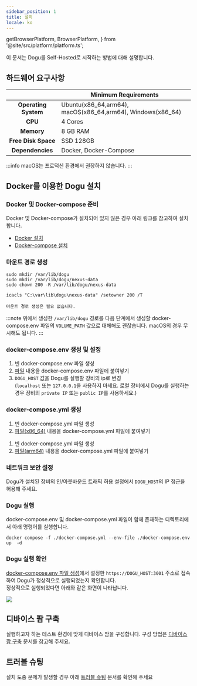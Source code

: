 ```yaml
---
sidebar_position: 1
title: 설치
locale: ko
---
```


  getBrowserPlatform,
  BrowserPlatform,
} from '@site/src/platform/platform.ts';



이 문서는 Dogu를 Self-Hosted로 시작하는 방법에 대해 설명합니다.

## 하드웨어 요구사항

|                          | Minimum Requirements                                       |
| :----------------------: | ---------------------------------------------------------- |
| <b>Operating System</b>  | Ubuntu(x86_64,arm64), macOS(x86_64,arm64), Windows(x86_64) |
|       <b> CPU </b>       | 4 Cores                                                    |
|     <b> Memory </b>      | 8 GB RAM                                                   |
| <b> Free Disk Space </b> | SSD 128GB                                                  |
|  <b> Dependencies </b>   | Docker, Docker-Compose                                     |

:::info
macOS는 프로덕션 환경에서 권장하지 않습니다.
:::

## Docker를 이용한 Dogu 설치

### Docker 및 Docker-compose 준비

Docker 및 Docker-compose가 설치되어 있지 않은 경우 아래 링크를 참고하여 설치합니다.

- [Docker 설치](https://docs.docker.com/engine/install/)
- [Docker-compose 설치](https://docs.docker.com/compose/install/)

### 마운트 경로 생성

<Tabs groupId="os" defaultValue="linux" queryString>

<TabItem value="linux" label="Linux(x86_64)" default>

```
sudo mkdir /var/lib/dogu
sudo mkdir /var/lib/dogu/nexus-data
sudo chown 200 -R /var/lib/dogu/nexus-data
```

</TabItem>

<TabItem value="windows" label="Windows">

```
icacls "C:\var\lib\dogu\nexus-data" /setowner 200 /T
```

</TabItem>
<TabItem value="macos" label="macOS(arm64)" default>

```
마운트 경로 생성은 필요 없습니다.
```

</TabItem>
</Tabs>

:::note
위에서 생성한 `/var/lib/dogu` 경로를
다음 단계에서 생성할 docker-compose.env 파일의 `VOLUME_PATH` 값으로 대체해도 괜찮습니다.
macOS의 경우 무시해도 됩니다.
:::

### docker-compose.env 생성 및 설정

1. 빈 docker-compose.env 파일 생성
2. [파일](https://github.com/dogu-team/dogu/blob/main/docker-compose.env) 내용을 docker-compose.env 파일에 붙여넣기
3. `DOGU_HOST` 값을 Dogu를 실행할 장비의 ip로 변경  
   (`localhost` 또는 `127.0.0.1`을 사용하지 마세요. 로컬 장비에서 Dogu를 실행하는 경우 장비의 `private IP` 또는 `public IP`를 사용하세요.)

### docker-compose.yml 생성

<Tabs groupId="arch" defaultValue="x86_64" queryString>

<TabItem value="x86_64" label="x86_64" default>

1. 빈 docker-compose.yml 파일 생성
2. [파일(x86_64)](https://github.com/dogu-team/dogu/blob/main/docker-compose.yml) 내용을 docker-compose.yml 파일에 붙여넣기

</TabItem>

<TabItem value="arm64" label="arm64">

1. 빈 docker-compose.yml 파일 생성
2. [파일(arm64)](https://github.com/dogu-team/dogu/blob/main/docker-compose-arm64.yml) 내용을 docker-compose.yml 파일에 붙여넣기

</TabItem>
</Tabs>

### 네트워크 보안 설정

Dogu가 설치된 장비의 인/아웃바운드 트래픽 허용 설정에서 `DOGU_HOST`의 IP 접근을 허용해 주세요.

### Dogu 실행

docker-compose.env 및 docker-compose.yml 파일이 함께 존재하는 디렉토리에서 아래 명령어를 실행합니다.

```
docker compose -f ./docker-compose.yml --env-file ./docker-compose.env up  -d
```

### Dogu 실행 확인

[docker-compose.env 파일 생성](/get-started/installation/self-hosted/installation#docker-composeenv-파일-생성)에서 설정한 `https://DOGU_HOST:3001` 주소로 접속하여 Dogu가 정상적으로 실행되었는지 확인합니다.  
정상적으로 실행되었다면 아래와 같은 화면이 나타납니다.

<img src="/ko/img/get-started/auth-page.png" />

## 디바이스 팜 구축

실행하고자 하는 테스트 환경에 맞게 디바이스 팜을 구성합니다. 구성 방법은 [디바이스 팜 구축](/get-started/tutorials/device-farm) 문서를 참고해 주세요.

## 트러블 슈팅

설치 도중 문제가 발생할 경우 아래 [트러블 슈팅](/get-started/installation/self-hosted/trouble-shooting) 문서를 확인해 주세요
